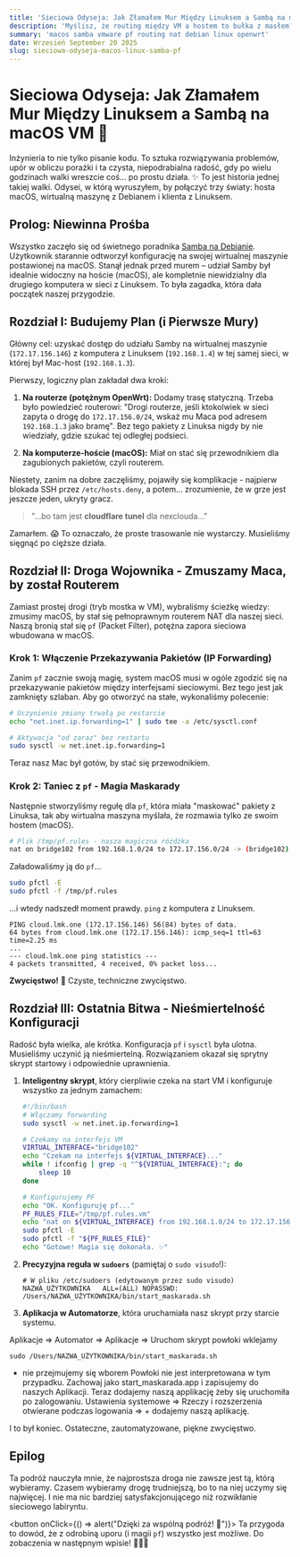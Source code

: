 ```yaml
---
title: 'Sieciowa Odyseja: Jak Złamałem Mur Między Linuksem a Sambą na macOS VM 🤯'
description: 'Myślisz, że routing między VM a hostem to bułka z masłem? Ta historia pokaże Ci, jak niewinna prośba o dostęp do Samby zamieniła się w epicką bitwę z firewallem pf na macOS, by udostępnić zasoby Linuksowi.'
summary: 'macos samba vmware pf routing nat debian linux openwrt'
date: Wrzesień September 20 2025
slug: sieciowa-odyseja-macos-linux-samba-pf
---
```


# Sieciowa Odyseja: Jak Złamałem Mur Między Linuksem a Sambą na macOS VM 🤯

Inżynieria to nie tylko pisanie kodu. To sztuka rozwiązywania problemów, upór w obliczu porażki i ta czysta, niepodrabialna radość, gdy po wielu godzinach walki wreszcie coś... po prostu działa. ✨ To jest historia jednej takiej walki. Odysei, w którą wyruszyłem, by połączyć trzy światy: hosta macOS, wirtualną maszynę z Debianem i klienta z Linuksem.

## Prolog: Niewinna Prośba

Wszystko zaczęło się od świetnego poradnika [Samba na Debianie](https://lmk.one/posts/2025-09-19-samba-na-debianie). Użytkownik starannie odtworzył konfigurację na swojej wirtualnej maszynie postawionej na macOS. Stanął jednak przed murem – udział Samby był idealnie widoczny na hoście (macOS), ale kompletnie niewidzialny dla drugiego komputera w sieci z Linuksem. To była zagadka, która dała początek naszej przygodzie.


## Rozdział I: Budujemy Plan (i Pierwsze Mury)

Główny cel: uzyskać dostęp do udziału Samby na wirtualnej maszynie (`172.17.156.146`) z komputera z Linuksem (`192.168.1.4`) w tej samej sieci, w której był Mac-host (`192.168.1.3`).

Pierwszy, logiczny plan zakładał dwa kroki:

1.  **Na routerze (potężnym OpenWrt):** Dodamy trasę statyczną. Trzeba było powiedzieć routerowi: "Drogi routerze, jeśli ktokolwiek w sieci zapyta o drogę do `172.17.156.0/24`, wskaż mu Maca pod adresem `192.168.1.3` jako bramę". Bez tego pakiety z Linuksa nigdy by nie wiedziały, gdzie szukać tej odległej podsieci.

2.  **Na komputerze-hoście (macOS):** Miał on stać się przewodnikiem dla zagubionych pakietów, czyli routerem.

Niestety, zanim na dobre zaczęliśmy, pojawiły się komplikacje - najpierw blokada SSH przez `/etc/hosts.deny`, a potem... zrozumienie, że w grze jest jeszcze jeden, ukryty gracz.

> "...bo tam jest **cloudflare tunel** dla nexclouda..."

Zamarłem. 😱 To oznaczało, że proste trasowanie nie wystarczy. Musieliśmy sięgnąć po cięższe działa.

## Rozdział II: Droga Wojownika - Zmuszamy Maca, by został Routerem

Zamiast prostej drogi (tryb mostka w VM), wybraliśmy ścieżkę wiedzy: zmusimy macOS, by stał się pełnoprawnym routerem NAT dla naszej sieci. Naszą bronią stał się `pf` (Packet Filter), potężna zapora sieciowa wbudowana w macOS.

### Krok 1: Włączenie Przekazywania Pakietów (IP Forwarding)

Zanim `pf` zacznie swoją magię, system macOS musi w ogóle zgodzić się na przekazywanie pakietów między interfejsami sieciowymi. Bez tego jest jak zamknięty szlaban. Aby go otworzyć na stałe, wykonaliśmy polecenie:

```bash
# Uczynienie zmiany trwałą po restarcie
echo "net.inet.ip.forwarding=1" | sudo tee -a /etc/sysctl.conf

# Aktywacja "od zaraz" bez restartu
sudo sysctl -w net.inet.ip.forwarding=1
```

Teraz nasz Mac był gotów, by stać się przewodnikiem.

### Krok 2: Taniec z `pf` - Magia Maskarady

Następnie stworzyliśmy regułę dla `pf`, która miała "maskować" pakiety z Linuksa, tak aby wirtualna maszyna myślała, że rozmawia tylko ze swoim hostem (macOS).

```bash
# Plik /tmp/pf.rules - nasza magiczna różdżka
nat on bridge102 from 192.168.1.0/24 to 172.17.156.0/24 -> (bridge102)
```

Załadowaliśmy ją do `pf`...

```bash
sudo pfctl -E
sudo pfctl -f /tmp/pf.rules
```

...i wtedy nadszedł moment prawdy. `ping` z komputera z Linuksem.

```
PING cloud.lmk.one (172.17.156.146) 56(84) bytes of data.
64 bytes from cloud.lmk.one (172.17.156.146): icmp_seq=1 ttl=63 time=2.25 ms
...
--- cloud.lmk.one ping statistics ---
4 packets transmitted, 4 received, 0% packet loss...
```

**Zwycięstwo!** 🎉 Czyste, techniczne zwycięstwo.

## Rozdział III: Ostatnia Bitwa - Nieśmiertelność Konfiguracji

Radość była wielka, ale krótka. Konfiguracja `pf` i `sysctl` była ulotna. Musieliśmy uczynić ją nieśmiertelną. Rozwiązaniem okazał się sprytny skrypt startowy i odpowiednie uprawnienia.

1.  **Inteligentny skrypt**, który cierpliwie czeka na start VM i konfiguruje wszystko za jednym zamachem:

    ```bash
    #!/bin/bash
    # Włączamy forwarding
    sudo sysctl -w net.inet.ip.forwarding=1

    # Czekamy na interfejs VM
    VIRTUAL_INTERFACE="bridge102"
    echo "Czekam na interfejs ${VIRTUAL_INTERFACE}..."
    while ! ifconfig | grep -q "^${VIRTUAL_INTERFACE}:"; do
        sleep 10
    done

    # Konfigurujemy PF
    echo "OK. Konfiguruję pf..."
    PF_RULES_FILE="/tmp/pf.rules.vm"
    echo "nat on ${VIRTUAL_INTERFACE} from 192.168.1.0/24 to 172.17.156.0/24 -> (${VIRTUAL_INTERFACE})" > "${PF_RULES_FILE}"
    sudo pfctl -E
    sudo pfctl -f "${PF_RULES_FILE}"
    echo "Gotowe! Magia się dokonała. ✨"
    ```

2.  **Precyzyjna reguła w `sudoers`** (pamiętaj o `sudo visudo`!):

    ```
    # W pliku /etc/sudoers (edytowanym przez sudo visudo)
    NAZWA_UŻYTKOWNIKA   ALL=(ALL) NOPASSWD: /Users/NAZWA_UŻYTKOWNIKA/bin/start_maskarada.sh
    ```

3.  **Aplikacja w Automatorze**, która uruchamiała nasz skrypt przy starcie systemu.



Aplikacje => Automator => Aplikacje => Uruchom skrypt powłoki wklejamy 

```
sudo /Users/NAZWA_UŻYTKOWNIKA/bin/start_maskarada.sh
```

* nie przejmujemy się wborem Powłoki nie jest interpretowana w tym przypadku. Zachowaj jako start_maskarada.app i zapisujemy do naszych Aplikacji. Teraz dodajemy naszą applikację żeby się uruchomiła po zalogowaniu. Ustawienia systemowe => Rzeczy i rozszerzenia otwierane podczas logowania => + dodajemy naszą aplikację.

I to był koniec. Ostateczne, zautomatyzowane, piękne zwycięstwo.

## Epilog

Ta podróż nauczyła mnie, że najprostsza droga nie zawsze jest tą, którą wybieramy. Czasem wybieramy drogę trudniejszą, bo to na niej uczymy się najwięcej. I nie ma nic bardziej satysfakcjonującego niż rozwikłanie sieciowego labiryntu.

<button onClick={() => alert("Dzięki za wspólną podróż! 🚀")}>
  Ta przygoda to dowód, że z odrobiną uporu (i magii `pf`) wszystko jest możliwe. Do zobaczenia w następnym wpisie! 🧙‍♂️🌟
</button>